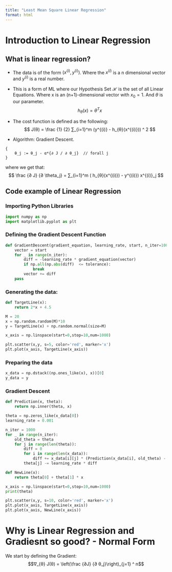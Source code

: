 ```yaml
---
title: "Least Mean Square Linear Regression"
format: html
---
```


# Introduction to Linear Regression

## What is linear regression?
- The data is of the form $(x^{(i)}, y^{(i)})$. Where the $x^{(i)}$ is a n dimensional vector and $y^(i)$ is a real number.
- This is a form of ML where our Hypothesis Set $ℋ$ is the set of all Linear Equations. Where x is an (n+1)-dimensional vector with $x_0 = 1$. And $θ$ is our parameter.
$$
h_{θ}(x) = θ^T x
$$
- The cost function is defined as the following:
$$
J(θ) = \frac {1} {2} ∑_{i=1}^m (y^{(i)} - h_{θ}(x^{(i)})) ^ 2
$$

- Algorithm: Gradient Descent.
```
{
	θ_j := θ_j - α*{∂ J / ∂ θ_j}  // forall j
}
```
where we get that:
$$
\frac {∂ J} {∂ \theta_j} =  ∑_{i=1}^m ( h_{θ}(x^{(i)}) - y^{(i)}) x^{(i)}_j
$$

## Code example of Linear Regression

### Importing Python Libraries
```python
import numpy as np
import matplotlib.pyplot as plt
```

### Defining the Gradient Descent Function
```python

def GradientDescent(gradient_equation, learning_rate, start, n_iter=100, tolerance=1e-06):
	vector = start
	for _ in range(n_iter):
		diff = -learning_rate * gradient_equation(vector)
		if np.all(np.abs(diff)  <= tolerance):
			break
		vector += diff
	pass
```

### Generating the data:
```python

def TargetLine(x):
	return 2*x + 4.5

M = 20
x = np.random.random(M)*10
y = TargetLine(x) + np.random.normal(size=M)

x_axis = np.linspace(start=0,stop=10,num=1000)

plt.scatter(x,y, s=5, color='red', marker='x')
plt.plot(x_axis, TargetLine(x_axis))
```

### Preparing the data
```python
x_data = np.dstack((np.ones_like(x), x))[0]
y_data = y
```

### Gradient Descent
```python
def Prediction(x, theta):
	return np.inner(theta, x)

theta = np.zeros_like(x_data[0])
learning_rate = 0.001

n_iter = 1000
for _ in range(n_iter):
	old_theta = theta
	for j in range(len(theta)):
		diff = 0
		for i in range(len(x_data)):
			diff += x_data[i][j] * (Prediction(x_data[i], old_theta) - y_data[i])
		theta[j] -= learning_rate * diff

def NewLine(x):
	return theta[0] + theta[1] * x

x_axis = np.linspace(start=0,stop=10,num=1000)
print(theta)

plt.scatter(x,y, s=10, color='red', marker='x')
plt.plot(x_axis, TargetLine(x_axis))
plt.plot(x_axis, NewLine(x_axis))
```

# Why is Linear Regression and Gradiesnt so good? - Normal Form

We start by defining the Gradient: $$∇_{θ} J(θ) = \left(\frac {∂J} {∂ θ_j}\right)_{j=1} ^ n$$
